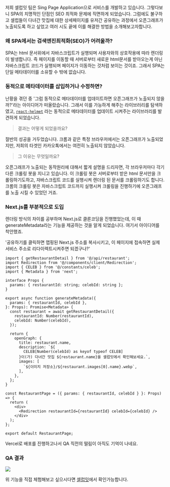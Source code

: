 저희 셀럽잇 팀은 Sing Page Application으로 서비스를 개발하고 있습니다.
그렇다보니 SPA의 치명적인 단점인 SEO 최적화 문제에 직면하게 되었습니다.
그럼에도 불구하고 셀럽들이 다녀간 맛집에 대한 상세페이지를 유저간 공유하는 과정에서 오픈그래프가 노출되도록 하고 싶었고 여러 시도 끝에 이를 해결한 방법을 소개해보고자합니다.

### 왜 SPA에서는 검색엔진최적화(SEO)가 어려울까?

SPA는 html 문서위에서 자바스크립트가 실행되며 사용자와의 상호작용에 따라 렌더링이 발생합니다.
즉 페이지를 이동할 때 서버로부터 새로운 html문서를 받아오는게 아닌 자바스크립트 코드가 실행되며 페이지가 이동하는 것처럼 보이는 것이죠.
그래서 SPA는 단일 메타데이터를 소유할 수 밖에 없습니다.

### 동적으로 메타데이터를 삽입하거나 수정하면?

난황을 겪던 중 '그럼 동적으로 메타데이터를 업데이트하면 오픈그래프가 노출되지 않을까?'라는 아이디어가 떠올랐습니다.
그래서 이를 가능하게 해주는 라이브러리를 탐색하였고, [`react-helmet`](https://www.npmjs.com/package/react-helmet-async) 라는 동적으로 메타데이터를 업데이트 시켜주는 라이브러리를 발견하게 되었습니다.

> 결과는 어떻게 되었을까요?

절반의 성공을 거두었습니다. 크롬과 같은 특정 브라우저에서는 오픈그래프가 노출되었지만, 저희의 타겟인 카카오톡에서는 여전히 노출되지 않았습니다.

> 그 이유는 무엇일까요?

오픈그래프가 노출되는 동작원리에 대해서 짧게 설명을 드리자면, 각 브라우저마다 각기다른 크롤링 봇을 지니고 있습니다. 이 크롤링 봇은 서버로부터 받은 html 문서만을 크롤링하기도하고, 자바스크립트 코드를 실행시켜 렌더링 된 문서를 크롤링하기도 합니다. 크롬의 크롤링 봇은 자바스크립트 코드까지 실행시켜 크롤링을 진행하기에 오픈그래프를 노출 시킬 수 있었던 거죠.

### Next.js를 부분적으로 도입

렌더링 방식의 차이를 공부하며 Next.js로 클론코딩을 진행했었는데, 이 때 generateMetadata라는 기능을 제공하는 것을 알게 되었습니다. 여기서 아이디어를 착안했죠.

'공유하기를 클릭하면 맵핑된 Next.js 주소를 복사시키고, 이 페이지에 접속하면 실제 서비스 주소로 리다이렉트시켜주면 되겠구나?'

```tsx
import { getRestaurantDetail } from '@/api/restaurant';
import Redirection from '@/components/client/Redirection';
import { CELEB } from '@/constants/celeb';
import { Metadata } from 'next';

interface Props {
  params: { restaurantId: string; celebId: string };
}

export async function generateMetadata({
  params: { restaurantId, celebId },
}: Props): Promise<Metadata> {
  const restaurant = await getRestaurantDetail({
    restaurantId: Number(restaurantId),
    celebId: Number(celebId),
  });

  return {
    openGraph: {
      title: restaurant.name,
      description: `${
        CELEB[Number(celebId) as keyof typeof CELEB]
      }이(가) 다녀간 맛집 ${restaurant.name}을 셀럽잇에서 확인해보세요.`,
      images: [
        `${이미지 저장소}/${restaurant.images[0].name}.webp`,
      ],
    },
  };
}

const RestaurantPage = ({ params: { restaurantId, celebId } }: Props) => {
  return (
    <div>
      <Redirection restaurantId={restaurantId} celebId={celebId} />
    </div>
  );
};

export default RestaurantPage;

```

Vercel로 배포를 진행하고나서 QA 직전의 떨림이 아직도 기억이 나네요.

### QA 결과

![](https://velog.velcdn.com/images/shackstack/post/f348229f-9b3e-4218-857f-a73d37315459/image.png)

위 기능을 직접 체험해보고 싶으시다면 [셀럽잇](https://www.celuveat.com/)에서 확인가능합니다.
